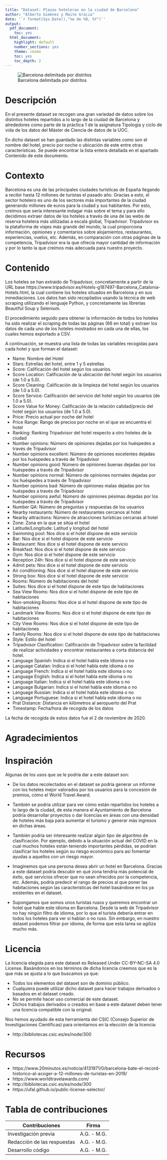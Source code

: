 ```yaml
---
title: "Dataset: Plazas hoteleras en la ciudad de Barcelona"
author: "Alberto Giménez y Maite Gracia"
date: '`r format(Sys.Date(),"%e de %B, %Y")`'
output:
  pdf_document:
    toc: yes
  html_document:
    highlight: default
    number_sections: yes
    theme: cosmo
    toc: yes
    toc_depth: 2
---
```



![Barcelona delimitada por distritos](./mapa_bcn_hoteles.jpg)


# Descripción

En el presente dataset se recogen una gran variedad de datos sobre los distintos hoteles repartidos a lo largo de la ciudad de Barcelona y alrededores como parte de la práctica 1 de la asignatura Tipología y ciclo de vida de los datos del Máster de Ciencia de datos de la UOC. 


En dicho dataset se han guardado las distintas variables como son el nombre del hotel, precio por noche o ubicación de este entre otras características. Se puede encontrar la lista entera detallada en el apartado Contenido de este documento. 

# Contexto

Barcelona es una de las principales ciudades turísticas de España llegando a recibir hasta 12 millones de turistas el pasado año. Gracias a esto, el sector hotelero es uno de los sectores más importantes de la ciudad generando millones de euros para la ciudad y sus habitantes. Por esto, creímos que sería interesante indagar más sobre el tema y para ello decidimos extraer datos de los hoteles a través de una de las webs de reserva hotelera más utilizadas a escala global, Tripadvisor. 
Tripadvisor es la plataforma de viajes más grande del mundo, la cual proporciona información, opiniones y comentarios sobre alojamientos, restaurantes, experiencias, vuelos, etc. Además, en comparación con otras páginas de la competencia, Tripadvisor era la que ofrecía mayor cantidad de información y por lo tanto la que creímos más adecuada para nuestro proyecto.


# Contenido

Los hoteles se han extraido de Tripadvisor, concretamente a partir de la URL base https://www.tripadvisor.es/Hotels-g187497-Barcelona_Catalonia-Hotels.html, la cual contiene los hoteles situados en Barcelona y en sus inmediaciones. Los datos han sido recopilados usando la técnica de web scraping utilizando el lenguaje Python, y concretamente las librerías Beautiful Soup y Selenium. 

El procedimiento seguido para obtener la información de todos los hoteles ha sido realizar el scraping de todas las páginas (66 en total) y extraer los datos de cada uno de los hoteles mostrados en cada una de ellas, los cuales hemos exportado a CSV.

A continuación, se muestra una lista de todas las variables recogidas para cada hotel y que forman el dataset: 

- Name: Nombre del Hotel 
- Stars: Estrellas del hotel, entre 1 y 5 estrellas
- Score: Calificación del hotel según los usuarios.
- Score Location: Calificación de la ubicación del hotel según los usuarios (de 1.0 a 5.0).
- Score Cleaning: Calificación de la limpieza del hotel según los usuarios (de 1.0 a 5.0).
- Score Service: Calificación del servicio del hotel según los usuarios (de 1.0 a 5.0).
- Score Value for Money: Calificación de la relación calidad/precio del hotel según los usuarios (de 1.0 a 5.0).
- Price: Precio actual por noche del hotel 
- Price Range: Rango de precios por noche en el que se encuentra el hotel
- Ranking: Ranking Tripadvisor del hotel respecto a otro hoteles de la ciudad 
- Number opinions: Número de opiniones dejadas por los huéspedes a través de Tripadvisor
- Number opinions excellent: Número de opiniones excelentes dejadas por los huéspedes a través de Tripadvisor
- Number opinions good: Número de opiniones buenas dejadas por los huéspedes a través de Tripadvisor 
- Number opinions normal: Número de opiniones normales dejadas por los huéspedes a través de Tripadvisor 
- Number opinions bad: Número de opiniones malas dejadas por los huéspedes a través de Tripadvisor 
- Number opinions awful: Número de opiniones pésimas dejadas por los huéspedes a través de Tripadvisor
- Number QA: Número de preguntas y respuestas de los usuarios
- Nearby restaurants: Número de restaurantes cercanos al hotel 
- Nearby attractions: Número de atracciones turísticas cercanas al hotel 
- Zone: Zona en la que se sitúa el hotel 
- Latitude/Longitude: Latitud y longitud del hotel 
- Swimming pool: Nos dice si el hotel dispone de este servicio 
- Bar: Nos dice si el hotel dispone de este servicio 
- Restaurant: Nos dice si el hotel dispone de este servicio 
- Breakfast: Nos dice si el hotel dispone de este servicio 
- Gym: Nos dice si el hotel dispone de este servicio 
- Reception 24h: Nos dice si el hotel dispone de este servicio 
- Admit pets: Nos dice si el hotel dispone de este servicio 
- Air conditioning: Nos dice si el hotel dispone de este servicio
- Strong box: Nos dice si el hotel dispone de este servicio 
- Rooms: Número de habitaciones del hotel
- Suites: Nos dice si el hotel dispone de este tipo de habitaciones
- Sea View Rooms: Nos dice si el hotel dispone de este tipo de habitaciones
- Non-smoking Rooms: Nos dice si el hotel dispone de este tipo de habitaciones
- Landmark View Rooms: Nos dice si el hotel dispone de este tipo de habitaciones
- City View Rooms: Nos dice si el hotel dispone de este tipo de habitaciones
- Family Rooms: Nos dice si el hotel dispone de este tipo de habitaciones
- Style: Estilo del hotel
- Tripadvisor Clasification: Calificación de Tripadvisor sobre la facilidad de realizar actividades y encontrar restaurantes a corta distancia del hotel.
- Language Spanish: Indica si el hotel habla este idioma o no
- Language Catalan: Indica si el hotel habla este idioma o no
- Language French: Indica si el hotel habla este idioma o no
- Language English: Indica si el hotel habla este idioma o no
- Language Italian: Indica si el hotel habla este idioma o no
- Language Bulgarian: Indica si el hotel habla este idioma o no
- Language Russian: Indica si el hotel habla este idioma o no
- Language Portuguese: Indica si el hotel habla este idioma o no
- Prat Distance: Distancia en kilómetros al aeropuerto del Prat
- Timestamp: Fecha/hora de recogida de los datos 

La fecha de recogida de estos datos fue el 2 de noviembre de 2020.

# Agradecimientos



# Inspiración

Algunas de los usos que se le podría dar a este dataset son: 

- De los datos recolectados en el dataset se podría generar un informe con los hoteles mejor valorados por los usuarios para la concesión de premios, cómo el World Travel Award. 

- También se podría utilizar para ver cómo están repartidos los hoteles a lo largo de la ciudad, de esta manera el Ayuntamiento de Barcelona podría desarrollar proyectos o dar licencias en áreas con una densidad de hoteles más baja para aumentar el turismo y generar más ingresos en dichas áreas.

- También podría ser interesante realizar algún tipo de algoritmo de clasificación. Por ejemplo, debido a la situación actual del COVID en la cual muchos hoteles están teniendo importantes pérdidas, se podrían clasificar los hoteles según su riesgo económico para así fomentar ayudas a aquellos con un riesgo mayor.

- Imaginemos que una persona desea abrir un hotel en Barcelona. Gracias a este dataset podría descubir en qué zona tendría más potencial de éxito, qué servicios ofrecer que no sean ofrecidos por la competencia, etc. Además, podría predecir el rango de precios al que poner las habitaciones según las características del hotel basándose en los ya existentes en el dataset.

- Supongamos que somos unos turistas rusos y queremos encontrar un hotel que hable este idioma en Barcelona. Desde la web de Tripadvisor no hay ningún filtro de idioma, por lo que el turista debería entrar en todos los hoteles para ver si hablan o no ruso. Sin embargo, en nuestro dataset podemos filtrar por idioma, de forma que esta tarea se agiliza mucho más.


# Licencia

La licencia elegida para este dataset es Released Under CC-BY-NC-SA 4.0 License. Basándonos en los términos de dicha licencia creemos que es la que más se ajusta a lo que buscamos ya que: 

- Todos los elementos del dataset son de dominio público. 
- Cualquiera puede utilizar dicho dataset para hacer trabajos derivados o basados en el dataset creado. 
- No se permite hacer uso comercial de este dataset. 
- Dichos trabajos derivados o creados en base a este dataset deben tener una licencia compatible con la original.  

Nos hemos ayudado de esta herramienta del CSIC (Consejo Superior de Investigaciones Científicas) para orientarnos en la elección de la licencia: 

- http://bibliotecas.csic.es/es/node/300 


# Recursos

- https://www.20minutos.es/noticia/4131971/0/barcelona-bate-el-record-historico-al-acoger-a-12-millones-de-turistas-en-2019/
- https://www.worldtravelawards.com/
- http://bibliotecas.csic.es/es/node/300
- https://ufal.github.io/public-license-selector/

# Tabla de contribuciones

| Contribuciones               |      Firma    |
|------------------------------|:-------------:|
| Investigación previa         |  A.G. - M.G.  |
| Redacción de las respuestas  |  A.G. - M.G.  |
| Desarrollo código            |  A.G. - M.G.  |


